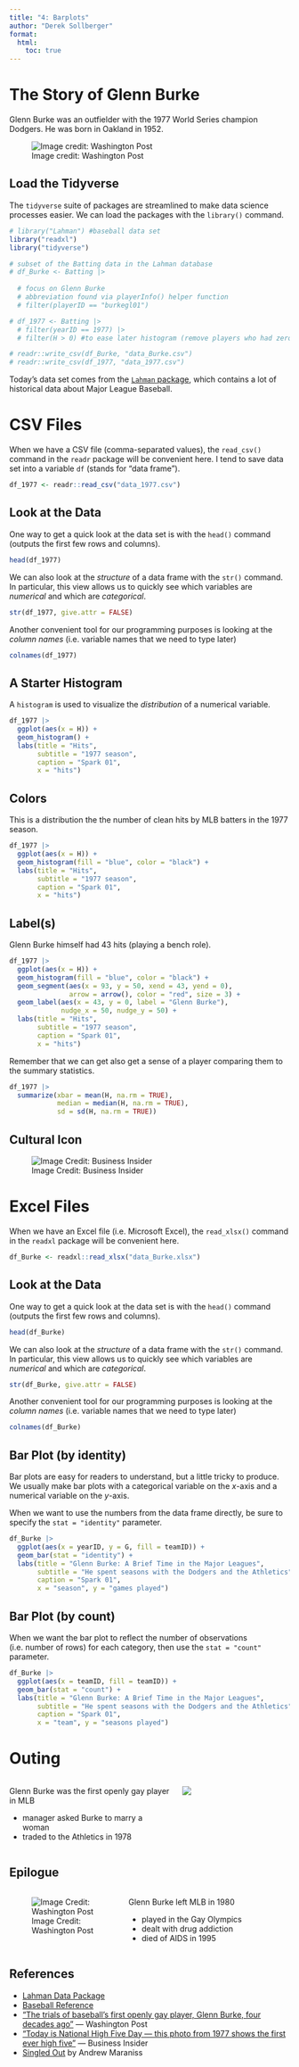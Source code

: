 ```yaml
---
title: "4: Barplots"
author: "Derek Sollberger"
format: 
  html:
    toc: true
---
```


# The Story of Glenn Burke

Glenn Burke was an outfielder with the 1977 World Series champion Dodgers.  He was born in Oakland in 1952.

![Image credit: Washington Post](GlennBurkeBatting.png)


## Load the Tidyverse

The `tidyverse` suite of packages are streamlined to make data science processes easier.  We can load the packages with the `library()` command.

```r
# library("Lahman") #baseball data set
library("readxl")
library("tidyverse")

# subset of the Batting data in the Lahman database
# df_Burke <- Batting |>
  
  # focus on Glenn Burke
  # abbreviation found via playerInfo() helper function
  # filter(playerID == "burkegl01")

# df_1977 <- Batting |>
  # filter(yearID == 1977) |>
  # filter(H > 0) #to ease later histogram (remove players who had zero hits)

# readr::write_csv(df_Burke, "data_Burke.csv")
# readr::write_csv(df_1977, "data_1977.csv")
```

Today's data set comes from the [`Lahman` package](https://github.com/cdalzell/Lahman), which contains a lot of historical data about Major League Baseball.

# CSV Files

When we have a CSV file (comma-separated values), the `read_csv()` command in the  `readr` package will be convenient here.  I tend to save data set into a variable `df` (stands for "data frame").

```r
df_1977 <- readr::read_csv("data_1977.csv")
```

## Look at the Data

One way to get a quick look at the data set is with the `head()` command (outputs the first few rows and columns).

```r
head(df_1977)
```

We can also look at the *structure* of a data frame with the `str()` command.  In particular, this view allows us to quickly see which variables are *numerical* and which are *categorical*.

```r
str(df_1977, give.attr = FALSE)
```

Another convenient tool for our programming purposes is looking at the *column names* (i.e. variable names that we need to type later)

```r
colnames(df_1977)
```

## A Starter Histogram

A `histogram` is used to visualize the *distribution* of a numerical variable.

```r
df_1977 |>
  ggplot(aes(x = H)) +
  geom_histogram() +
  labs(title = "Hits",
       subtitle = "1977 season",
       caption = "Spark 01",
       x = "hits")
```

## Colors

This is a distribution the the number of clean hits by MLB batters in the 1977 season.

```r
df_1977 |>
  ggplot(aes(x = H)) +
  geom_histogram(fill = "blue", color = "black") +
  labs(title = "Hits",
       subtitle = "1977 season",
       caption = "Spark 01",
       x = "hits")
```

## Label(s)

Glenn Burke himself had 43 hits (playing a bench role).

```r
df_1977 |>
  ggplot(aes(x = H)) +
  geom_histogram(fill = "blue", color = "black") +
  geom_segment(aes(x = 93, y = 50, xend = 43, yend = 0),
               arrow = arrow(), color = "red", size = 3) +
  geom_label(aes(x = 43, y = 0, label = "Glenn Burke"),
             nudge_x = 50, nudge_y = 50) +
  labs(title = "Hits",
       subtitle = "1977 season",
       caption = "Spark 01",
       x = "hits")
```

Remember that we can get also get a sense of a player comparing them to the summary statistics.

```r
df_1977 |>
  summarize(xbar = mean(H, na.rm = TRUE),
            median = median(H, na.rm = TRUE),
            sd = sd(H, na.rm = TRUE))
```

## Cultural Icon

![Image Credit: Business Insider](GlennBurkeHighFive.png)

# Excel Files

When we have an Excel file (i.e. Microsoft Excel), the `read_xlsx()` command in the  `readxl` package will be convenient here.

```r
df_Burke <- readxl::read_xlsx("data_Burke.xlsx")
```

## Look at the Data

One way to get a quick look at the data set is with the `head()` command (outputs the first few rows and columns).

```r
head(df_Burke)
```

We can also look at the *structure* of a data frame with the `str()` command.  In particular, this view allows us to quickly see which variables are *numerical* and which are *categorical*.

```r
str(df_Burke, give.attr = FALSE)
```

Another convenient tool for our programming purposes is looking at the *column names* (i.e. variable names that we need to type later)

```r
colnames(df_Burke)
```

## Bar Plot (by identity)

Bar plots are easy for readers to understand, but a little tricky to produce.  We usually make bar plots with a categorical variable on the $x$-axis and a numerical variable on the $y$-axis.

When we want to use the numbers from the data frame directly, be sure to specify the `stat = "identity"` parameter.

```r
df_Burke |>
  ggplot(aes(x = yearID, y = G, fill = teamID)) +
  geom_bar(stat = "identity") +
  labs(title = "Glenn Burke: A Brief Time in the Major Leagues",
       subtitle = "He spent seasons with the Dodgers and the Athletics",
       caption = "Spark 01",
       x = "season", y = "games played")
```

## Bar Plot (by count)

When we want the bar plot to reflect the number of observations (i.e. number of rows) for each category, then use the `stat = "count"` parameter.

```r
df_Burke |>
  ggplot(aes(x = teamID, fill = teamID)) +
  geom_bar(stat = "count") +
  labs(title = "Glenn Burke: A Brief Time in the Major Leagues",
       subtitle = "He spent seasons with the Dodgers and the Athletics",
       caption = "Spark 01",
       x = "team", y = "seasons played")
```

# Outing

:::: {.columns}

::: {.column width="60%"}
Glenn Burke was the first openly gay player in MLB

- manager asked Burke to marry a woman
- traded to the Athletics in 1978
:::

::: {.column width="40%"}
![](SingledOut.png)
:::



::::

## Epilogue

:::: {.columns}

::: {.column width="40%"}
![Image Credit: Washington Post](GlennBurkeColor.png)
:::

::: {.column width="60%"}
Glenn Burke left MLB in 1980

- played in the Gay Olympics
- dealt with drug addiction
- died of AIDS in 1995
:::

::::

## References

- [Lahman Data Package](https://github.com/cdalzell/Lahman)
- [Baseball Reference](https://www.baseball-reference.com/players/b/burkegl01.shtml#all_transactions_other)
- ["The trials of baseball’s first openly gay player, Glenn Burke, four decades ago"](https://www.washingtonpost.com/news/morning-mix/wp/2015/08/17/the-trials-of-baseballs-first-openly-gay-player-glenn-burke-four-decades-ago/) --- Washington Post
- ["Today is National High Five Day — this photo from 1977 shows the first ever high five"](https://www.businessinsider.com/where-does-the-high-five-come-from-origin-2017-4) --- Business Insider
- [Singled Out](https://www.outsports.com/2021/3/1/22306985/mlb-gay-glenn-burke-singled-out-andrew-maraniss-biography-book) by Andrew Maraniss